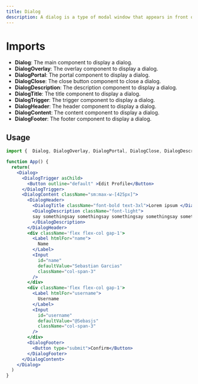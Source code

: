 ```yaml
---
title: Dialog
description: A dialog is a type of modal window that appears in front of app content to provide critical information or ask for a decision.
---
```


# Imports

- **Dialog**: The main component to display a dialog.
- **DialogOverlay**: The overlay component to display a dialog.
- **DialogPortal**: The portal component to display a dialog.
- **DialogClose**: The close button component to close a dialog.
- **DialogDescription**: The description component to display a dialog.
- **DialogTitle**: The title component to display a dialog.
- **DialogTrigger**: The trigger component to display a dialog.
- **DialogHeader**: The header component to display a dialog.
- **DialogContent**: The content component to display a dialog.
- **DialogFooter**: The footer component to display a dialog.

## Usage

<Dialog>
  <div className='flex justify-center'>
    <DialogTrigger asChild>
      <Button outline="default" >Edit Profile</Button>
    </DialogTrigger>
  </div>
  <DialogContent className="sm:max-w-[425px]">
    <DialogHeader>
      <DialogTitle className="font-bold text-3xl">Lorem ipsum </DialogTitle>
      <DialogDescription className="font-light">
        say somethingsay somethingsay somethingsay somethingsay somethingsay somethingsay somethingsay something
      </DialogDescription>
    </DialogHeader>
      <div className='flex flex-col gap-1'>
        <Label htmlFor="name">
          Name
        </Label>
        <Input
          id="name"
          defaultValue="Sebastian Garcias"
          className="col-span-3"
        />
      </div>
      <div className='flex flex-col gap-1'>
        <Label htmlFor="username">
          Username
        </Label>
        <Input
          id="username"
          defaultValue="@Sebasjs"
          className="col-span-3"
        />
      </div>
    <DialogFooter>
      <Button type="submit">Confirm</Button>
    </DialogFooter>
  </DialogContent>
</Dialog>

```jsx
import {  Dialog, DialogOverlay, DialogPortal, DialogClose, DialogDescription, DialogTitle, DialogTrigger, DialogHeader, DialogContent, DialogFooter,} from '@openlite/ui'

function App() {
  return(
    <Dialog>
      <DialogTrigger asChild>
        <Button outline="default" >Edit Profile</Button>
      </DialogTrigger>
      <DialogContent className="sm:max-w-[425px]">
        <DialogHeader>
          <DialogTitle className="font-bold text-3xl">Lorem ipsum </DialogTitle>
          <DialogDescription className="font-light">
          say somethingsay somethingsay somethingsay somethingsay somethingsay somethingsay somethingsay something
          </DialogDescription>
        </DialogHeader>
        <div className='flex flex-col gap-1'>
          <Label htmlFor="name">
            Name
          </Label>
          <Input
            id="name"
            defaultValue="Sebastian Garcias"
            className="col-span-3"
          />
        </div>
        <div className='flex flex-col gap-1'>
          <Label htmlFor="username">
            Username
          </Label>
          <Input
            id="username"
            defaultValue="@Sebasjs"
            className="col-span-3"
          />
        </div>
        <DialogFooter>
          <Button type="submit">Confirm</Button>
        </DialogFooter>
      </DialogContent>
    </Dialog>
  )
}
```